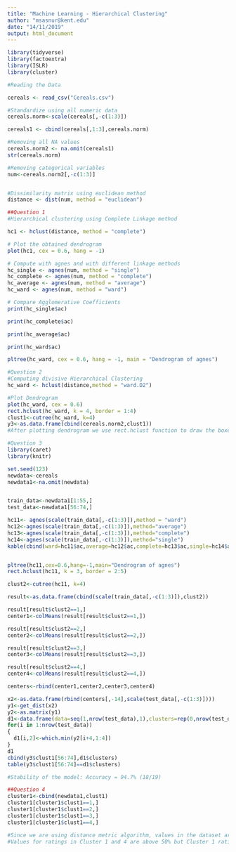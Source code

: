 ---
title: "Machine Learning - Hierarchical Clustering"
author: "msasnur@kent.edu"
date: "14/11/2019"
output: html_document
---
```{r}
library(tidyverse)
library(factoextra)
library(ISLR)
library(cluster)

#Reading the Data

cereals <- read_csv("Cereals.csv")

#Standardize using all numeric data
cereals.norm<-scale(cereals[,-c(1:3)])

cereals1 <- cbind(cereals[,1:3],cereals.norm)

#Removing all NA values
cereals.norm2 <- na.omit(cereals1)
str(cereals.norm)

#Removing categorical variables
num<-cereals.norm2[,-c(1:3)]


#Dissimilarity matrix using euclidean method
distance <- dist(num, method = "euclidean")

##Question 1
#Hierarchical clustering using Complete Linkage method

hc1 <- hclust(distance, method = "complete")

# Plot the obtained dendrogram
plot(hc1, cex = 0.6, hang = -1)

# Compute with agnes and with different linkage methods
hc_single <- agnes(num, method = "single")
hc_complete <- agnes(num, method = "complete")
hc_average <- agnes(num, method = "average")
hc_ward <- agnes(num, method = "ward")

# Compare Agglomerative Coefficients
print(hc_single$ac)

print(hc_complete$ac)

print(hc_average$ac)

print(hc_ward$ac)

pltree(hc_ward, cex = 0.6, hang = -1, main = "Dendrogram of agnes") 

#Question 2
#Computing divisive Hierarchical Clustering
hc_ward <- hclust(distance,method = "ward.D2")

#Plot Dendrogram
plot(hc_ward, cex = 0.6)
rect.hclust(hc_ward, k = 4, border = 1:4)
clust1<-cutree(hc_ward, k=4)
y3<-as.data.frame(cbind(cereals.norm2,clust1))
#After plotting dendrogram we use rect.hclust function to draw the boxes on tree. Six boxes cut properly on the tree graph on the longest path. So, the optimal k value is 4. 

#Question 3
library(caret)
library(knitr)

set.seed(123)
newdata<-cereals
newdata1<-na.omit(newdata) 


train_data<-newdata1[1:55,]
test_data<-newdata1[56:74,]

hc11<- agnes(scale(train_data[,-c(1:3)]),method = "ward")
hc12<-agnes(scale(train_data[,-c(1:3)]),method="average")
hc13<-agnes(scale(train_data[,-c(1:3)]),method="complete")
hc14<-agnes(scale(train_data[,-c(1:3)]),method="single")
kable(cbind(ward=hc11$ac,average=hc12$ac,complete=hc13$ac,single=hc14$ac))


pltree(hc11,cex=0.6,hang=-1,main="Dendrogram of agnes")
rect.hclust(hc11, k = 3, border = 2:5)

clust2<-cutree(hc11, k=4)

result<-as.data.frame(cbind(scale(train_data[,-c(1:3)]),clust2))

result[result$clust2==1,]
center1<-colMeans(result[result$clust2==1,])

result[result$clust2==2,]
center2<-colMeans(result[result$clust2==2,])

result[result$clust2==3,]
center3<-colMeans(result[result$clust2==3,])

result[result$clust2==4,]
center4<-colMeans(result[result$clust2==4,])

centers<-rbind(center1,center2,center3,center4)

x2<-as.data.frame(rbind(centers[,-14],scale(test_data[,-c(1:3)])))
y1<-get_dist(x2)
y2<-as.matrix(y1)
d1<-data.frame(data=seq(1,nrow(test_data),1),clusters=rep(0,nrow(test_data)))
for(i in 1:nrow(test_data))
{
  d1[i,2]<-which.min(y2[i+4,1:4])
}
d1
cbind(y3$clust1[56:74],d1$clusters)
table(y3$clust1[56:74]==d1$clusters)

#Stability of the model: Accuracy = 94.7% (18/19)

##Question 4
cluster1<-cbind(newdata1,clust1)
cluster1[cluster1$clust1==1,]
cluster1[cluster1$clust1==2,]
cluster1[cluster1$clust1==3,]
cluster1[cluster1$clust1==4,]

#Since we are using distance metric algorithm, values in the dataset are of different types and it's required to scale them before analysis.
#Values for ratings in Cluster 1 and 4 are above 50% but Cluster 1 ratings are above 60%. So, cluster 1 is more favourable to find top rated cereals.
```

